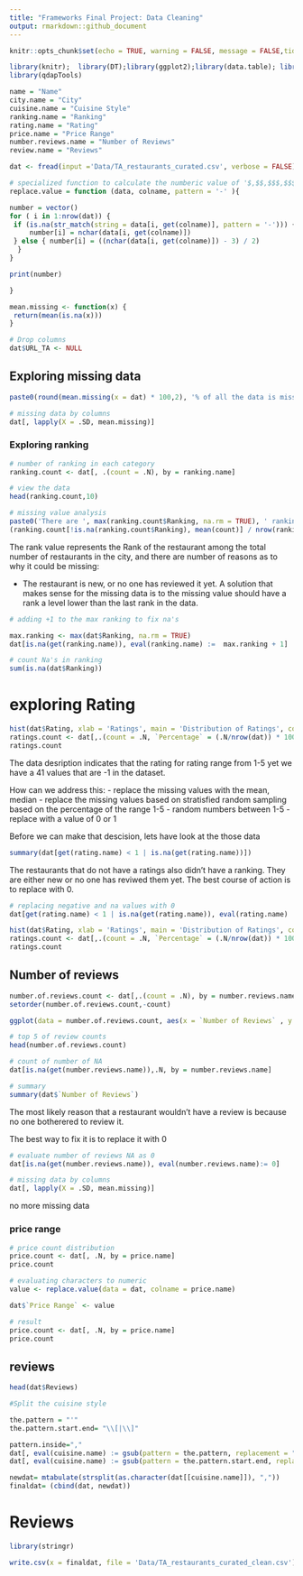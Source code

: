 ```yaml
---
title: "Frameworks Final Project: Data Cleaning"
output: rmarkdown::github_document
---
```


```r
knitr::opts_chunk$set(echo = TRUE, warning = FALSE, message = FALSE,tidy = TRUE)
```

```r

library(knitr);  library(DT);library(ggplot2);library(data.table); library(tidytext); library(stringr)
library(qdapTools)
```

```r
name = "Name"
city.name = "City"
cuisine.name = "Cuisine Style"
ranking.name = "Ranking"
rating.name = "Rating"
price.name = "Price Range"
number.reviews.name = "Number of Reviews"
review.name = "Reviews"
```

```r
dat <- fread(input ='Data/TA_restaurants_curated.csv', verbose = FALSE)
```

```r
# specialized function to calculate the numberic value of '$,$$,$$$,$$$$` ratings 
replace.value = function (data, colname, pattern = '-' ){

number = vector() 
for ( i in 1:nrow(dat)) {
 if (is.na(str_match(string = data[i, get(colname)], pattern = '-'))) {
     number[i] = nchar(data[i, get(colname)])
 } else { number[i] = ((nchar(data[i, get(colname)]) - 3) / 2)
  }
}

print(number)

}

mean.missing <- function(x) {
 return(mean(is.na(x)))
}
```

```r
# Drop columns 
dat$URL_TA <- NULL
```

## Exploring missing data 
```r
paste0(round(mean.missing(x = dat) * 100,2), '% of all the data is missing')

# missing data by columns 
dat[, lapply(X = .SD, mean.missing)]
```

### Exploring ranking
```r
# number of ranking in each category  
ranking.count <- dat[, .(count = .N), by = ranking.name]

# view the data 
head(ranking.count,10)

```
```r
# missing value analysis 
paste0('There are ', max(ranking.count$Ranking, na.rm = TRUE), ' rankings in the data set', ' with an average count of ' ,round(ranking.count[!is.na(ranking.count$Ranking), mean(count)],2), ' in each rank, not including the NAs, which has ', ranking.count[is.na(ranking.count$Ranking),]$count, ' values which represents ',round(
(ranking.count[!is.na(ranking.count$Ranking), mean(count)] / nrow(ranking.count)) * 100,2) , '% of the entire dataset')
```


The rank value represents the Rank of the restaurant among the total number of restaurants in the city, and there are number of reasons as to why it could be missing: 

- The restaurant is new, or no one has reviewed it yet. A solution that makes sense for the missing data is to the missing value should have a rank a level lower than the last rank in the data.  


```r
# adding +1 to the max ranking to fix na's 

max.ranking <- max(dat$Ranking, na.rm = TRUE)
dat[is.na(get(ranking.name)), eval(ranking.name) :=  max.ranking + 1]

# count Na's in ranking
sum(is.na(dat$Ranking))

```


# exploring Rating

```r
hist(dat$Rating, xlab = 'Ratings', main = 'Distribution of Ratings', col = 'lightblue')
ratings.count <- dat[,.(count = .N, `Percentage` = (.N/nrow(dat)) * 100), by = rating.name]
ratings.count
```

The data desription indicates that the rating for rating range from 1-5 yet we have a 41 values that are -1 in the dataset. 

How can we address this: 
- replace the missing values with the mean, median
- replace the missing values based on stratisfied random sampling based on the percentage of the range 1-5 
- random numbers between 1-5
- replace with a value of 0 or 1

Before we can make that descision, lets have look at the those data


```r
summary(dat[get(rating.name) < 1 | is.na(get(rating.name))])
```

The restaurants that do not have a ratings also didn't have a ranking. They are either new or no one has reviwed them yet. The best course of action is to replace with 0. 


```r
# replacing negative and na values with 0
dat[get(rating.name) < 1 | is.na(get(rating.name)), eval(rating.name) := 0]

hist(dat$Rating, xlab = 'Ratings', main = 'Distribution of Ratings', col = 'lightblue', breaks = 10)
ratings.count <- dat[,.(count = .N, `Percentage` = (.N/nrow(dat)) * 100), by = rating.name]
ratings.count
```

## Number of reviews 


```r

number.of.reviews.count <- dat[,.(count = .N), by = number.reviews.name]
setorder(number.of.reviews.count,-count)

ggplot(data = number.of.reviews.count, aes(x = `Number of Reviews` , y = count)) + geom_line() + theme_classic()

# top 5 of review counts 
head(number.of.reviews.count)

# count of number of NA 
dat[is.na(get(number.reviews.name)),.N, by = number.reviews.name]

# summary 
summary(dat$`Number of Reviews`)

```


The most likely reason that a restaurant wouldn't have a review is because no one botherered to review it.

The best way to fix it is to replace it with 0 
```r
# evaluate number of reviews NA as 0 
dat[is.na(get(number.reviews.name)), eval(number.reviews.name):= 0]


```

```r
# missing data by columns 
dat[, lapply(X = .SD, mean.missing)]
```
no more missing data

### price range 
```r
# price count distribution
price.count <- dat[, .N, by = price.name]
price.count
```

```r
# evaluating characters to numeric 
value <- replace.value(data = dat, colname = price.name)

dat$`Price Range` <- value
```

```r
# result 
price.count <- dat[, .N, by = price.name]
price.count
```

## reviews 
```r
head(dat$Reviews)
```

```r
#Split the cuisine style

the.pattern = "'"
the.pattern.start.end= "\\[|\\]"

pattern.inside=","
dat[, eval(cuisine.name) := gsub(pattern = the.pattern, replacement = "", x = get(cuisine.name))]
dat[, eval(cuisine.name) := gsub(pattern = the.pattern.start.end, replacement = "", x = get(cuisine.name))]

newdat= mtabulate(strsplit(as.character(dat[[cuisine.name]]), ","))
finaldat= (cbind(dat, newdat))
```

# Reviews 
```r
library(stringr)
```


```r
write.csv(x = finaldat, file = 'Data/TA_restaurants_curated_clean.csv')
```



